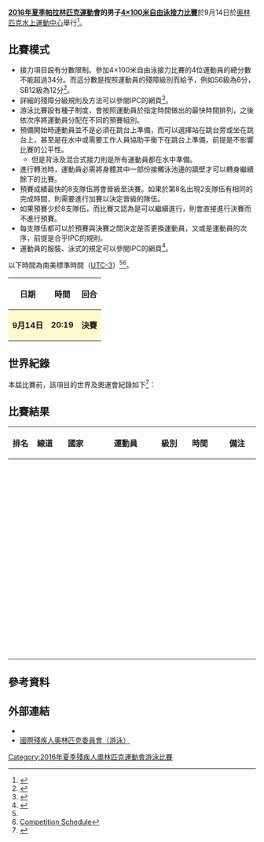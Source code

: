 {{noteTA|G1=Sports}}
{{Infobox Paralympic event
| event       = 男子4×100米自由泳接力
| games       = 2016年夏季
| image       = [[File:Swimming_pictogram_(Paralympics).svg|80px]]
| caption     = 
| venue       = [[奧林匹克水上運動中心_(里約熱內盧)|奧林匹克水上運動中心]]
| dates       = 9月14日
| competitors = 28
| nations     = 7<ref>[https://smsprio2016-a.akamaihd.net/_odf-documents/S/W/SWM712000_EntryListbyEvent_2016_09_04_96747781_10f7_40a9_928b_711a1117757e.pdf Entry List by Event]{{dead link|date=2017年11月 |bot=InternetArchiveBot |fix-attempted=yes }}</ref>
| gold        =  
| goldNPC     =  
| silver      =  
| silverNPC   =  
| bronze      =  
| bronzeNPC   =  
| prev        = [[2012年夏季殘疾人奧林匹克運動會男子4×100米自由泳接力比賽|2012]]
| next        = [[2020年夏季殘疾人奧林匹克運動會男子4×100米自由泳接力比賽|2020]]
}}
{{2016年夏季殘疾人奧林匹克運動會游泳比賽}}
'''[[2016年夏季帕拉林匹克運動會|2016年夏季帕拉林匹克運動會]]的男子[[2016年夏季殘疾人奧林匹克運動會游泳比賽|4×100米自由泳接力比賽]]'''於9月14日於[[奧林匹克水上運動中心_(里約熱內盧)|奧林匹克水上運動中心]]舉行<ref name=rio>{{Cite web |url=https://www.rio2016.com/en/paralympics/swimming |title=Paralympic Swimming |accessdate=2016-09-16 |archive-date=2016-09-17 |archive-url=https://web.archive.org/web/20160917051309/https://www.rio2016.com/en/paralympics/swimming |dead-url=no }}</ref>。

== 比賽模式 ==
* 接力項目設有分數限制。參加4×100米自由泳接力比賽的4位運動員的總分數不能超過34分。而這分數是按照運動員的殘障級別而給予，例如S6級為6分，SB12級為12分<ref name=schedule>{{Cite web |url=http://www.paralimpicos.es/publicacion/ficheros/Paralympic%20Explanatory%20Guide%20_%20Swimming.pdf |title=Swimming Explanatory Guide |access-date=2016-09-18 |archive-url=https://web.archive.org/web/20160330022106/http://www.paralimpicos.es/publicacion/ficheros/Paralympic%20Explanatory%20Guide%20_%20Swimming.pdf |archive-date=2016-03-30 |dead-url=yes }}</ref>。
* 詳細的殘障分級規則及方法可以參閱IPC的網頁<ref>{{Cite web |url=https://www.paralympic.org/sites/default/files/document/150831095438998_2015_September+IPC+Swimming+Classification+Rules+and+Regulations_1.pdf |title=Swimming Classifi cation Rules and Regulations |accessdate=2016-09-16 |archive-date=2016-04-24 |archive-url=https://web.archive.org/web/20160424020109/https://www.paralympic.org/sites/default/files/document/150831095438998_2015_September+IPC+Swimming+Classification+Rules+and+Regulations_1.pdf |dead-url=no }}</ref>。
* 游泳比賽設有種子制度，會按照運動員於指定時間做出的最快時間排列，之後依次序將運動員分配在不同的預賽組別。
* 預備開始時運動員並不是必須在跳台上準備，而可以選擇站在跳台旁或坐在跳台上，甚至是在水中或需要工作人員協助平衡下在跳台上準備，前提是不影響比賽的公平性。
** 但是背泳及混合式接力則是所有運動員都在水中準備。
* 進行轉池時，運動員必需將身體其中一部份接觸泳池邊的牆壁才可以轉身繼續餘下的比賽。
* 預賽成績最快的8支隊伍將會晉級至決賽。如果於第8名出現2支隊伍有相同的完成時間，則需要進行加賽以決定晉級的隊伍。
* 如果預賽少於8支隊伍，而比賽又認為是可以繼續進行，則會直接進行決賽而不進行預賽。
* 每支隊伍都可以於預賽與決賽之間決定是否更換運動員，又或是運動員的次序，前提是合乎IPC的規則。
* 運動員的服裝、泳式的規定可以參閱IPC的網頁<ref>{{Cite web |url=https://www.paralympic.org/sites/default/files/document/151109162936023_2015_02%2BIPC%2BSwimming%2BRules%2Band%2BRegulations_V3.pdf |title=Swimming Rules and Regulations 2014-2017 |accessdate=2016-09-16 |archive-date=2017-03-28 |archive-url=https://web.archive.org/web/20170328063315/https://www.paralympic.org/sites/default/files/document/151109162936023_2015_02%2BIPC%2BSwimming%2BRules%2Band%2BRegulations_V3.pdf |dead-url=no }}</ref>。
以下時間為南美標準時間（[[UTC-3|UTC-3]]）<ref name=schedule/><ref>[https://smsprio2016-a.akamaihd.net/_odf-documents/S/W/SW0000000_CompetitionSchedule_2016_09_06_fe2337c6_f440_476d_b75f_49a5644cf1a4.pdf Competition Schedule]{{dead link|date=2017年11月 |bot=InternetArchiveBot |fix-attempted=yes }}</ref>。
{| class="wikitable" style="text-align:center" width=400px
! 日期
! 時間
! 回合
|-
|style=background:lemonchiffon| '''9月14日''' ||style=background:lemonchiffon| '''20:19''' || style=background:lemonchiffon| '''決賽''' 
|}

== 世界紀錄 ==
本屆比賽前，該項目的世界及奧運會紀錄如下<ref>{{Cite web |url=https://www.paralympic.org/swimming/records |title=IPC Swimming Record |accessdate=2016-09-16 |archive-date=2019-07-05 |archive-url=https://web.archive.org/web/20190705104657/https://www.paralympic.org/swimming/records |dead-url=no }}</ref>：
{{World Olympic Record
| world_athlete   = {{flagathlete|[[康斯坦丁·里森柯夫|康斯坦丁·里森柯夫]]、[[安德烈·卡利納|安德烈·卡利納]]<br>[[Alexander_Skaliukh|Alexander Skaliukh]]、[[丹尼斯·塔拉索夫|丹尼斯·塔拉索夫]]|RUS}}
| world_mark      = 03:48.10
| world_place     = {{GBR}}[[格拉斯哥|格拉斯哥]]
| world_date      = 2015年7月17日
| olympic_athlete = {{flagIPCathlete|[[安德烈·帕斯特菲爾德|安德烈·帕斯特菲爾德]]、[[馬克·箂維|馬克·箂維]]<br>[[布萊克·科克倫|布萊克·科克倫]]、[[馬修·考德利|馬修·考德利]]|AUS|2012年夏季}}
| olympic_mark    = 03:50.17
| olympic_place   = {{GBR}}[[倫敦|倫敦]]
| olympic_date    = 2012年9月2日
}}

== 比賽結果 ==
{| class="wikitable" style="text-align:center;" 
!width=50| 排名
!width=50| 線道
!width=100| 國家
!width=200| 運動員
!width=50| 級別
!width=100| 時間
!width=100| 備注
|-
|  ||  ||align=left| {{flagIPC|UKR|2016年夏季}} ||align=left|  ||  ||  ||  
|-
|  ||  ||align=left| {{flagIPC|BRA|2016年夏季}} ||align=left|  ||  ||  ||  
|-
|  ||  ||align=left| {{flagIPC|CHN|2016年夏季}} ||align=left|  ||  ||  ||  
|-
|  ||  ||align=left| {{flagIPC|GBR|2016年夏季}} ||align=left|  ||  ||  ||  
|-
|  ||  ||align=left| {{flagIPC|AUS|2016年夏季}} ||align=left|  ||  ||  ||  
|-
|  ||  ||align=left| {{flagIPC|USA|2016年夏季}} ||align=left|  ||  ||  ||  
|-
|  ||  ||align=left| {{flagIPC|CAN|2016年夏季}} ||align=left|  ||  ||  ||  
|}

== 參考資料 ==
{{reflist}}

== 外部連結 ==
* {{Official|https://www.rio2016.com/en/paralympics/swimming}}{{pt}}{{en}}{{es}}{{fr}}
* [https://www.paralympic.org/swimming 國際殘疾人奧林匹克委員會（游泳）]{{Wayback|url=https://www.paralympic.org/swimming |date=20160924053122 }}{{en}}

[[Category:2016年夏季殘疾人奧林匹克運動會游泳比賽|Category:2016年夏季殘疾人奧林匹克運動會游泳比賽]]